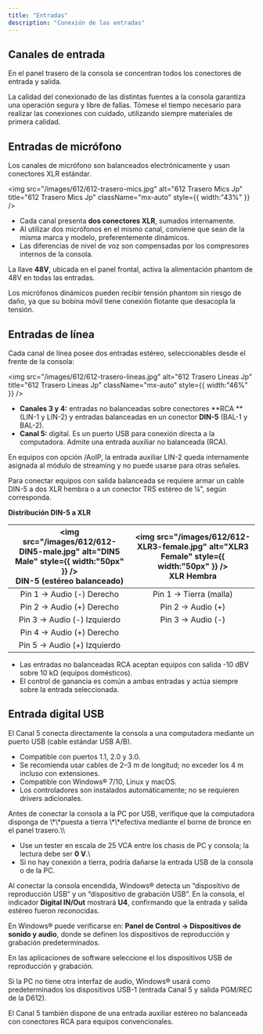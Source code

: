 ```yaml
---
title: "Entradas"
description: "Conexión de las entradas"
---
```


## Canales de entrada

En el panel trasero de la consola se concentran todos los conectores de entrada y salida.

<Note>
  La calidad del conexionado de las distintas fuentes a la consola garantiza una operación segura y libre de fallas. Tómese el tiempo necesario para realizar las conexiones con cuidado, utilizando siempre materiales de primera calidad.
</Note>

## Entradas de micrófono

Los canales de micrófono son balanceados electrónicamente y usan conectores XLR estándar.

<img
  src="/images/612/612-trasero-mics.jpg"
  alt="612 Trasero Mics Jp"
  title="612 Trasero Mics Jp"
  className="mx-auto"
  style={{ width:"43%" }}
/>

- Cada canal presenta **dos conectores XLR**, sumados internamente.
- Al utilizar dos micrófonos en el mismo canal, conviene que sean de la misma marca y modelo, preferentemente dinámicos.
- Las diferencias de nivel de voz son compensadas por los compresores internos de la consola.

La llave **48V**, ubicada en el panel frontal, activa la alimentación phantom de 48V en todas las entradas.

<Note>
  Los micrófonos dinámicos pueden recibir tensión phantom sin riesgo de daño, ya que su bobina móvil tiene conexión flotante que desacopla la tensión.
</Note>

## Entradas de línea

Cada canal de línea posee dos entradas estéreo, seleccionables desde el frente de la consola:

<img
  src="/images/612/612-trasero-lineas.jpg"
  alt="612 Trasero Lineas Jp"
  title="612 Trasero Lineas Jp"
  className="mx-auto"
  style={{ width:"46%" }}
/>

- **Canales 3 y 4:** entradas no balanceadas sobre conectores \*\*RCA \*\*(LIN-1 y LIN-2) y entradas balanceadas en un conector **DIN-5** (BAL-1 y BAL-2).
- **Canal 5:** digital. Es un puerto USB para conexión directa a la computadora. Admite una entrada auxiliar no balanceada (RCA).

<Note>
  En equipos con opción /AoIP, la entrada auxiliar LIN-2 queda internamente asignada al módulo de streaming y no puede usarse para otras señales.
</Note>

Para conectar equipos con salida balanceada se requiere armar un cable DIN-5 a dos XLR hembra o a un conector TRS estéreo de ¼”, según corresponda.

**Distribución DIN-5 a XLR**

| <img   src="/images/612/612-DIN5-male.jpg"   alt="DIN5 Male"   style={{ width:"50px" }} />        <br />DIN-5 (estéreo balanceado) | <img   src="/images/612/612-XLR3-female.jpg"   alt="XLR3 Female"   style={{ width:"50px" }} />        <br />XLR Hembra |
| :--------------------------------------------------------------------------------------------------------------------------------: | :--------------------------------------------------------------------------------------------------------------------: |
| Pin 1 → Audio (-) Derecho                                                                                                          | Pin 1 → Tierra (malla)                                                                                                 |
| Pin 2 → Audio (\+) Derecho                                                                                                         | Pin 2 → Audio (\+)                                                                                                     |
| Pin 3 → Audio (-) Izquierdo                                                                                                        | Pin 3 → Audio (-)                                                                                                      |
| Pin 4 → Audio (\+) Derecho                                                                                                         |                                                                                                                        |
| Pin 5 → Audio (\+) Izquierdo                                                                                                       |                                                                                                                        |

- Las entradas no balanceadas RCA aceptan equipos con salida -10 dBV sobre 10 kΩ (equipos domésticos).
- El control de ganancia es común a ambas entradas y actúa siempre sobre la entrada seleccionada.

## Entrada digital USB

El Canal 5 conecta directamente la consola a una computadora mediante un puerto USB (cable estándar USB A/B).

- Compatible con puertos 1.1, 2.0 y 3.0.
- Se recomienda usar cables de 2–3 m de longitud; no exceder los 4 m incluso con extensiones.
- Compatible con Windows® 7/10, Linux y macOS.
- Los controladores son instalados automáticamente; no se requieren drivers adicionales.

<Warning>
  Antes de conectar la consola a la PC por USB, verifique que la computadora disponga de \*\*puesta a tierra \*\*efectiva mediante el borne de bronce en el panel trasero.\\

  - Use un tester en escala de 25 VCA entre los chasis de PC y consola; la lectura debe ser **0 V**.\\
  - Si no hay conexión a tierra, podría dañarse la entrada USB de la consola o de la PC.
</Warning>

Al conectar la consola encendida, Windows® detecta un “dispositivo de reproducción USB” y un “dispositivo de grabación USB”. En la consola, el indicador **Digital IN/Out** mostrará **U4**, confirmando que la entrada y salida estéreo fueron reconocidas.

En Windows® puede verificarse en: **Panel de Control → Dispositivos de sonido y audio**, donde se definen los dispositivos de reproducción y grabación predeterminados.

En las aplicaciones de software seleccione el los dispositivos USB de reproducción y grabación.

Si la PC no tiene otra interfaz de audio, Windows® usará como predeterminados los dispositivos USB-1 (entrada Canal 5 y salida PGM/REC de la D612).

<Info>
  El Canal 5 también dispone de una entrada auxiliar estéreo no balanceada con conectores RCA para equipos convencionales.
</Info>